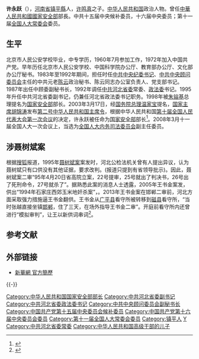 '''许永跃'''（{{bd|1942年|7月||catIdx=X}}），[[河南省|河南省]][[镇平縣|镇平縣]]人，[[许鸣真|许鸣真]]之子。[[中华人民共和国|中华人民共和国]]政治人物。曾任[[中華人民共和國國家安全部|中華人民共和國國家安全部]]部長。中共十五届中央候补委员，十六届中央委员；第十一届[[全国人民代表大会常务委员会|全国人大常委会]]委员。

== 生平 ==
北京市人民公安学校毕业，中专学历，1960年7月参加工作，1972年加入中国共产党。早年历任北京市人民公安学校、中国科学院办公厅、教育部办公厅、文化部办公厅秘书。1983年至1992年期间，担任时任[[中国共产党中央纪律检查委员会书记|中共中央纪委书记]]、[[中国共产党中央顾问委员会|中共中央顾问委员会]]主任的中共元老[[陈云|陈云]]政治秘书、陈云同志办公室负责人、党支部书记。1987年出任中顾委副秘书长，1992年调任[[中国共产党河北省委员会|中共河北省委]]常委、[[政法委员会|政法委]]书记。1995年升任中共河北省委副书记，仍兼任河北省政法委书记职务。1998年被[[朱镕基|朱镕基]]总理提名为[[中华人民共和国国家安全部|国家安全部]]部长。2003年3月17日，经[[中华人民共和国国务院总理|国务院总理]][[温家宝|温家宝]]提名，[[中华人民共和国主席|国家主席]][[胡锦涛|胡锦涛]]发布[[第十届全国人民代表大会期间颁布的中华人民共和国主席令|第二号中华人民共和国主席令]]，根据中华人民共和国[[第十届全国人民代表大会#第一次会议|第十届全国人民代表大会第一次会议]]的决定，许永跃被任命为[[中华人民共和国国家安全部|国家安全部]]部长<ref>{{Cite web|title=中华人民共和国主席令（十届第2号）|url=http://www.npc.gov.cn/zgrdw//npc/xinwen/xjrm/gwy/2003-04/04/content_312187.htm|accessdate=2021-02-18|work=中国人大网|archive-date=2021-08-20|archive-url=https://web.archive.org/web/20210820140806/http://www.npc.gov.cn/zgrdw//npc/xinwen/xjrm/gwy/2003-04/04/content_312187.htm|dead-url=no}}</ref>。2008年3月十一届全国人大一次会议上，当选为[[全国人民代表大会监察和司法委员会|全国人大内务司法委员会]]副主任委员。

==涉聂树斌案==
根据[[搜狐|搜狐]]报道，1995年[[聂树斌案|聂树斌案]]案发时，河北公检法机关曾有人提出异议，认为聂树斌只有口供没有其他证据，要求改判。{{Citation needed|正是时任中共河北政法委书记的许永跃下令“要杀，而且快杀”|time=2022-05-08}}(报道只提到有省领导批示)。因此，聂树斌案二审“95年4月20日省高院立案，22号提审，25号就出了判决书，26号出了死刑命令，27号就杀了”。据熟悉此案的消息人士透露，2005年王书金案发，供出“1994年石家庄西郊玉米地奸杀案”，{{Citation needed|当时聂树斌案办案部门找到已是国家安全部部长的许永跃，据说正是许永跃出面强力阻挠。已经落马的原国家安全部副部长马建正是许永跃的直属亲信，而马建又是已经落马的原中共河北省委政法委书记张越的盟友，因此张越极力阻止此案平反。|time=2022-05-08}}。2013年王书金案在邯郸二审前，河北方面采取强力措施逼王书金翻供。王书金从[[广平县|广平县]]看守所被转移到[[磁县|磁县]]看守所，“当时张越直接坐镇[[邯郸|邯郸]]，住了三天，在场外指导王书金二审”。开庭前看守所内还曾进行“模拟审判”，让王以新供词串词<ref>{{cite web|url=http://news.sohu.com/20160611/n453891682.shtml|title=聂案幕后：前省领导催快办，河北王张越阻翻案|publisher=搜狐|accessdate=2016-06-11|archive-date=2016-06-12|archive-url=https://web.archive.org/web/20160612122924/http://news.sohu.com/20160611/n453891682.shtml|dead-url=no}}</ref>。

== 参考文献 ==
{{Reflist}}

== 外部链接 ==
* [https://web.archive.org/web/20080424151725/http://news.xinhuanet.com/ziliao/2002-03/01/content_295709.htm 新華網 官方簡歷]

{{-}}
{{start box}}
{{s-gov|prc}}
{{s-before|[[贾春旺|贾春旺]]}}
{{s-title|[[中华人民共和国国家安全部|中华人民共和国国家安全部]]部长|1998年3月－2007年8月}}
{{s-after|[[耿惠昌|耿惠昌]]}}
{{s-ppo|cpc}}
{{s-before|？}}
{{s-title|[[中国共产党河北省委员会|中国共产党河北省委员会]]政法委员会书记|1993年-1998年3月}}
{{s-after|[[冯文海|冯文海]]}}
{{end box}}
{{国务院/10|部门首长}}
{{中华人民共和国国家安全部部长}}
{{总警监}}
{{DEFAULTSORT:Xu许}}
[[Category:中华人民共和国国家安全部部长|Category:中华人民共和国国家安全部部长]]
[[Category:中共河北省委副书记|Category:中共河北省委副书记]]
[[Category:中共河北省委政法委书记|Category:中共河北省委政法委书记]]
[[Category:中共中央顾问委员会副秘书长|Category:中共中央顾问委员会副秘书长]]
[[Category:中国共产党第十五届中央委员会候补委员|Category:中国共产党第十五届中央委员会候补委员]]
[[Category:中国共产党第十六届中央委员会委员|Category:中国共产党第十六届中央委员会委员]]
[[Category:第十一届全国人大常委会委员|Category:第十一届全国人大常委会委员]]
[[Category:镇平人|Category:镇平人]]
[[Category:許姓|Y]]
[[Category:中共河北省委常委|Category:中共河北省委常委]]
[[Category:中华人民共和国高级干部的儿子|Category:中华人民共和国高级干部的儿子]]